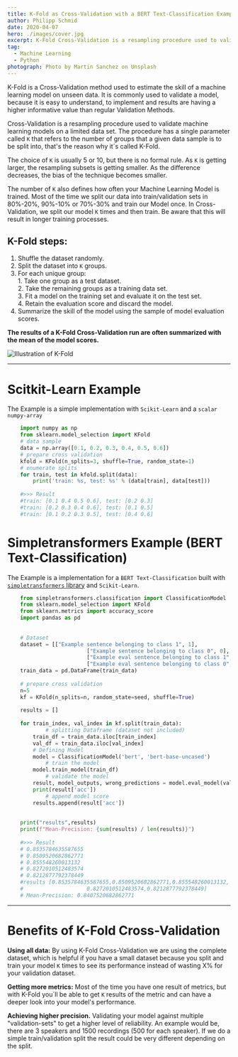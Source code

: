 ```yaml
---
title: K-Fold as Cross-Validation with a BERT Text-Classification Example
author: Philipp Schmid
date: 2020-04-07
hero: ./images/cover.jpg
excerpt: K-Fold Cross-Validation is a resampling procedure used to validate machine learning models on a limited data set. BERT Text-Classification example is included
tag:
  - Machine Learning
  - Python
photograph: Photo by Martin Sanchez on Unsplash
---
```


K-Fold is a Cross-Validation method used to estimate the skill of a machine learning model on unseen data. It is commonly used to validate a model, because it is easy to understand, to implement and results are having a higher informative value than regular Validation Methods.

Cross-Validation is a resampling procedure used to validate machine learning models on a limited data set. The procedure has a single parameter called `K` that refers to the number of groups that a given data sample is to be split into, that's the reason why it´s called K-Fold. 
  

The choice of `K` is usually 5 or 10, but there is no formal rule. As `K` is getting larger, the resampling subsets is getting smaller. As the difference decreases, the bias of the technique becomes smaller. 

The number of `K` also defines how often your Machine Learning Model is trained. Most of the time we split our data into train/validation sets in 80%-20%, 90%-10% or 70%-30% and train our Model once. In Cross-Validation, we split our model `K` times and then train. Be aware that this will result in longer training processes.

## K-Fold steps:

1. Shuffle the dataset randomly.  
2. Split the dataset into `K` groups.  
3. For each unique group:   
        1. Take one group as a test dataset.  
        2. Take the remaining groups as a training data set.  
        3. Fit a model on the training set and evaluate it on the test set.  
        4. Retain the evaluation score and discard the model.  
4. Summarize the skill of the model using the sample of model evaluation scores.  

**The results of a K-Fold Cross-Validation run are often summarized with the mean of the model scores.**

![Illustration of K-Fold](./images/k-fold.svg)

---

# Scitkit-Learn Example

The Example is a simple implementation with `Scikit-Learn` and a `scalar numpy-array` 
```python
    import numpy as np
    from sklearn.model_selection import KFold
    # data sample
    data = np.array([0.1, 0.2, 0.3, 0.4, 0.5, 0.6])
    # prepare cross validation
    kfold = KFold(n_splits=3, shuffle=True, random_state=1)
    # enumerate splits
    for train, test in kfold.split(data):
    	print('train: %s, test: %s' % (data[train], data[test]))
    
    #>>> Result
    #train: [0.1 0.4 0.5 0.6], test: [0.2 0.3]
    #train: [0.2 0.3 0.4 0.6], test: [0.1 0.5]
    #train: [0.1 0.2 0.3 0.5], test: [0.4 0.6]
```
# Simpletransformers Example (BERT Text-Classification)

The Example is a implementation for a `BERT Text-Classification` built with [`simpletransformers` library](https://github.com/ThilinaRajapakse/simpletransformers) and `Scikit-Learn`.

```python
    from simpletransformers.classification import ClassificationModel
    from sklearn.model_selection import KFold
    from sklearn.metrics import accuracy_score
    import pandas as pd
    
    
    # Dataset
    dataset = [["Example sentence belonging to class 1", 1],
    					 ["Example sentence belonging to class 0", 0],
    					 ["Example eval sentence belonging to class 1", 1],
    					 ["Example eval sentence belonging to class 0", 0]]
    train_data = pd.DataFrame(train_data)
    
    # prepare cross validation
    n=5
    kf = KFold(n_splits=n, random_state=seed, shuffle=True)
    
    results = []
    
    for train_index, val_index in kf.split(train_data):
    		# splitting Dataframe (dataset not included)
        train_df = train_data.iloc[train_index]
        val_df = train_data.iloc[val_index]
        # Defining Model
        model = ClassificationModel('bert', 'bert-base-uncased') 
    		# train the model
        model.train_model(train_df)
    		# validate the model 
        result, model_outputs, wrong_predictions = model.eval_model(val_df, acc=accuracy_score)
        print(result['acc'])
    		# append model score
        results.append(result['acc'])
    
    
    print("results",results)
    print(f"Mean-Precision: {sum(results) / len(results)}")
    
    #>>> Result
    # 0.8535784635587655
    # 0.8509520682862771
    # 0.855548260013132
    # 0.8272010512483574
    # 0.8212877792378449
    #results [0.8535784635587655,0.8509520682862771,0.855548260013132,
    #					 0.8272010512483574,0.8212877792378449]
    # Mean-Precision: 0.8407520682862771
```
---

# Benefits of K-Fold Cross-Validation

**Using all data:** By using K-Fold Cross-Validation we are using the complete dataset, which is helpful if you have a small dataset because you split and train your model `K` times to see its performance instead of wasting X% for your validation dataset.

**Getting more metrics:** Most of the time you have one result of metrics, but with K-Fold you´ll be able to get `K` results of the metric and can have a deeper look into your model's performance.

**Achieving higher precision.** Validating your model against multiple "validation-sets" to get a higher level of reliability. An example would be, there are 3 speakers and 1500 recordings (500 for each speaker). If we do a simple train/validation split the result could be very different depending on the split.
